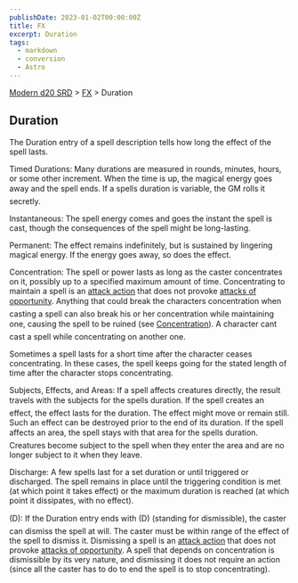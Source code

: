```yaml
---
publishDate: 2023-01-02T00:00:00Z
title: FX
excerpt: Duration
tags:
  - markdown
  - conversion
  - Astro
---
```


[Modern d20 SRD](/#modernD20) > [FX](modern-d20-srd-fx-index) > Duration

## Duration

The Duration entry of a spell description tells how long the effect of the spell lasts.

Timed Durations: Many durations are measured in rounds, minutes, hours, or some other increment. When the time is up, the magical energy goes away and the spell ends. If a spells duration is variable, the GM rolls it secretly.

Instantaneous: The spell energy comes and goes the instant the spell is cast,
though the consequences of the spell might be long-lasting.

Permanent: The effect remains indefinitely, but is sustained by lingering magical energy. If the energy goes away, so does the effect.

Concentration: The spell or power lasts as long as the caster concentrates on it, possibly up to a specified maximum amount of time. Concentrating to maintain a spell is an [attack action](modern-d20-srd-combat-attack-actions) that does not provoke [attacks of opportunity](modern-d20-srd-combat-attacks-of-opportunity). Anything that could break the characters concentration when
casting a spell can also break his or her concentration while maintaining one,
causing the spell to be ruined (see [Concentration](modern-d20-srd-skills-concentration)). A character cant cast a spell while concentrating on another one.

Sometimes a spell lasts for a short time after the character ceases concentrating. In these cases, the spell keeps going for the stated length of time after the character stops concentrating.

Subjects, Effects, and Areas: If a spell affects creatures directly, the result travels with the subjects for the spells duration. If the spell creates an effect, the effect lasts for the duration. The effect might move or remain still. Such an effect can be destroyed prior to the end of its duration. If the spell affects an area, the spell stays with that area for the spells duration. Creatures become subject to the spell when they enter the area and are no longer subject to it when they leave.

Discharge: A few spells last for a set duration or until triggered or discharged. The spell remains in place until the triggering condition is met (at which point it takes effect) or the maximum duration is reached (at which point it dissipates, with no effect).

(D): If the Duration entry ends with (D) (standing for dismissible), the caster can dismiss the spell at will. The caster must be within range of the effect of the spell to dismiss it. Dismissing a spell is an [attack action](modern-d20-srd-combat-attack-actions) that does not provoke [attacks of opportunity](modern-d20-srd-combat-attacks-of-opportunity). A spell that depends on concentration is dismissible by its very nature, and dismissing it does not require an action (since all the caster has to do to end the spell is to stop concentrating).
